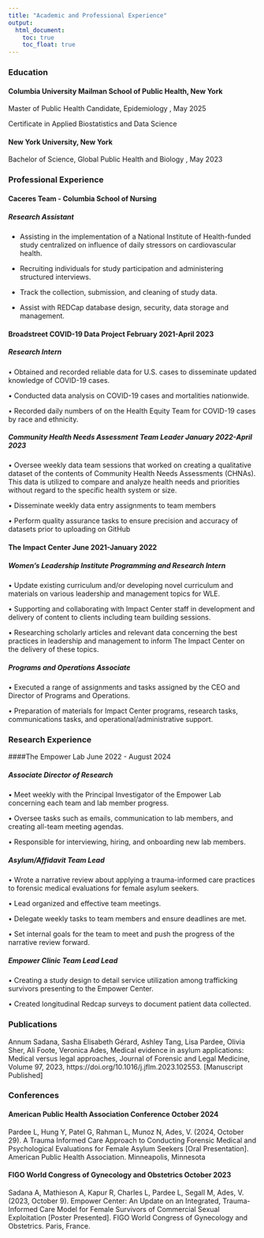 ```yaml
---
title: "Academic and Professional Experience"
output: 
  html_document:
    toc: true
    toc_float: true
---
```


### Education


#### Columbia University Mailman School of Public Health, New York    


Master of Public Health Candidate, Epidemiology   ,   May 2025  

Certificate in Applied Biostatistics and Data Science

#### New York University, New York 

Bachelor of Science, Global Public Health and Biology ,  May 2023


### Professional Experience 

#### Caceres Team - Columbia School of Nursing 

##### Research Assistant 

* Assisting in the implementation of a National Institute of Health-funded study centralized on influence of daily stressors on cardiovascular health.

* Recruiting individuals for study participation and administering structured interviews.

* Track the collection, submission, and cleaning of study data.

* Assist with REDCap database design, security, data storage and management.

#### Broadstreet COVID-19 Data Project February 2021-April 2023

##### Research Intern

• Obtained and recorded reliable data for U.S. cases to disseminate updated knowledge of COVID-19 cases.

• Conducted data analysis on COVID-19 cases and mortalities nationwide.

• Recorded daily numbers of on the Health Equity Team for COVID-19 cases by race and ethnicity.

##### Community Health Needs Assessment Team Leader January 2022-April 2023

• Oversee weekly data team sessions that worked on creating a qualitative dataset of the contents of Community Health Needs Assessments
(CHNAs). This data is utilized to compare and analyze health needs and priorities without regard to the specific health system or size.

• Disseminate weekly data entry assignments to team members

• Perform quality assurance tasks to ensure precision and accuracy of datasets prior to uploading on GitHub

#### The Impact Center June 2021-January 2022

##### Women’s Leadership Institute Programming and Research Intern

• Update existing curriculum and/or developing novel curriculum and materials on various leadership and management topics for WLE.

• Supporting and collaborating with Impact Center staff in development and delivery of content to clients including team building sessions.

• Researching scholarly articles and relevant data concerning the best practices in leadership and management to inform The Impact Center on the
delivery of these topics.

##### Programs and Operations Associate

• Executed a range of assignments and tasks assigned by the CEO and Director of Programs and Operations.

• Preparation of materials for Impact Center programs, research tasks, communications tasks, and operational/administrative support.

### Research Experience

####The Empower Lab June 2022 - August 2024

##### Associate Director of Research 

• Meet weekly with the Principal Investigator of the Empower Lab concerning each team and lab member progress.

• Oversee tasks such as emails, communication to lab members, and creating all-team meeting agendas.

• Responsible for interviewing, hiring, and onboarding new lab members.

##### Asylum/Affidavit Team Lead 

• Wrote a narrative review about applying a trauma-informed care practices to forensic medical evaluations for female asylum seekers.

• Lead organized and effective team meetings.

• Delegate weekly tasks to team members and ensure deadlines are met.

• Set internal goals for the team to meet and push the progress of the narrative review forward.

##### Empower Clinic Team Lead Lead

• Creating a study design to detail service utilization among trafficking survivors presenting to the Empower Center.

• Created longitudinal Redcap surveys to document patient data collected.


### Publications 

Annum Sadana, Sasha Elisabeth Gérard, Ashley Tang, Lisa Pardee, Olivia Sher, Ali Foote, Veronica Ades,
Medical evidence in asylum applications: Medical versus legal approaches, Journal of Forensic and Legal Medicine, Volume 97, 2023,
https://doi.org/10.1016/j.jflm.2023.102553. [Manuscript Published]

### Conferences

#### American Public Health Association Conference October 2024

Pardee L, Hung Y, Patel G, Rahman L, Munoz N, Ades, V. (2024, October 29). A Trauma Informed Care Approach to Conducting Forensic Medical and Psychological Evaluations for Female Asylum Seekers [Oral Presentation]. American Public Health Association. Minneapolis, Minnesota 

#### FIGO World Congress of Gynecology and Obstetrics October 2023
Sadana A, Mathieson A, Kapur R, Charles L, Pardee L, Segall M, Ades, V. (2023, October 9). Empower Center: An Update on an Integrated, Trauma-
Informed Care Model for Female Survivors of Commercial Sexual Exploitation [Poster Presented]. FIGO World Congress of Gynecology and Obstetrics.
Paris, France.



